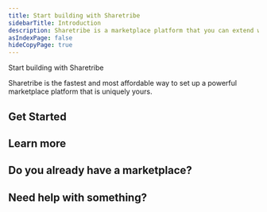 ```yaml
---
title: Start building with Sharetribe
sidebarTitle: Introduction
description: Sharetribe is a marketplace platform that you can extend with code. This is the developer documentation for building with Sharetribe.
asIndexPage: false
hideCopyPage: true
---
```



<StyledHeader>Start building with Sharetribe</StyledHeader>

Sharetribe is the fastest and most affordable way to set up a powerful marketplace platform that is uniquely yours.

## Get Started

<CustomCards>
<CustomCard title={'Install the template'} description={'Install the Sharetribe Web Template and start customizing.'} href={'/introduction/getting-started-with-web-template'} />

<CustomCard title="API Reference" description="Explore our API reference with information on the Marketplace, Integration, Authentication and Asset Delivery API." href="https://www.sharetribe.com/api-reference" />
<CustomCard title="Create an account" description="Create a free Sharetribe account and kick off development." href="https://console.sharetribe.com/new" />
</CustomCards>

## Learn more

<CustomCards>
  <CustomCard
    title="Tutorials"
    description="A step-by-step tutorial to help you build a fully functional marketplace and learn about all the key features of Sharetribe."
    href="/tutorial"
  />
  <CustomCard
    title="Build a custom payment system"
    description={
      "Read our guide on how to integrate any 3rd-party payment gateway, such as PayPal, MANGOPAY, or Adyen."
    }
    href={"/how-to/payments/how-to-integrate-3rd-party-payment-gateway"}
  />
  <CustomCard
    title="Developer blog"
    description="A practical resource crafted for our developer community with a focus on how to build a marketplace using the Sharetribe Developer Platform."
    href="https://www.sharetribe.com/developer-blog"
  />
</CustomCards>

## Do you already have a marketplace?

<Cards num={1}>
  <Cards.Card
    arrow
    title="Migrate from another platform"
    href="/how-to/migrations/migrating-from-outside-sharetribe"
  />
</Cards>

## Need help with something?

<Cards num={1}>
  <Cards.Card
    arrow
    title="Reach out to our support"
    href="mailto:hello@sharetribe.com"
  />
</Cards>
